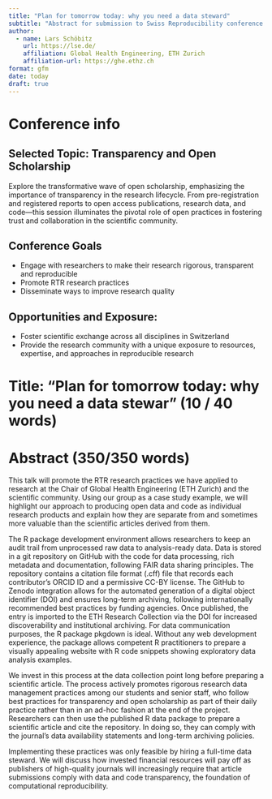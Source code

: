 ```yaml
---
title: "Plan for tomorrow today: why you need a data steward"
subtitle: "Abstract for submission to Swiss Reproducibility conference 2024"
author:
  - name: Lars Schöbitz
    url: https://lse.de/
    affiliation: Global Health Engineering, ETH Zurich
    affiliation-url: https://ghe.ethz.ch
format: gfm
date: today
draft: true
---
```


# Conference info

## Selected Topic: Transparency and Open Scholarship

Explore the transformative wave of open scholarship, emphasizing the importance of transparency in the research lifecycle. From pre-registration and registered reports to open access publications, research data, and code—this session illuminates the pivotal role of open practices in fostering trust and collaboration in the scientific community.

## Conference Goals

-   Engage with researchers to make their research rigorous, transparent and reproducible
-   Promote RTR research practices
-   Disseminate ways to improve research quality

## Opportunities and Exposure:

-   Foster scientific exchange across all disciplines in Switzerland
-   Provide the research community with a unique exposure to resources, expertise, and approaches in reproducible research

# Title: "Plan for tomorrow today: why you need a data stewar" (10 / 40 words)

# Abstract (350/350 words)

This talk will promote the RTR research practices we have applied to research at the Chair of Global Health Engineering (ETH Zurich) and the scientific community. Using our group as a case study example, we will highlight our approach to producing open data and code as individual research products and explain how they are separate from and sometimes more valuable than the scientific articles derived from them.

The R package development environment allows researchers to keep an audit trail from unprocessed raw data to analysis-ready data. Data is stored in a git repository on GitHub with the code for data processing, rich metadata and documentation, following FAIR data sharing principles. The repository contains a citation file format (.cff) file that records each contributor’s ORCID ID and a permissive CC-BY license. The GitHub to Zenodo integration allows for the automated generation of a digital object identifier (DOI) and ensures long-term archiving, following internationally recommended best practices by funding agencies. Once published, the entry is imported to the ETH Research Collection via the DOI for increased discoverability and institutional archiving. For data communication purposes, the R package pkgdown is ideal. Without any web development experience, the package allows competent R practitioners to prepare a visually appealing website with R code snippets showing exploratory data analysis examples.

We invest in this process at the data collection point long before preparing a scientific article. The process actively promotes rigorous research data management practices among our students and senior staff, who follow best practices for transparency and open scholarship as part of their daily practice rather than in an ad-hoc fashion at the end of the project. Researchers can then use the published R data package to prepare a scientific article and cite the repository. In doing so, they can comply with the journal’s data availability statements and long-term archiving policies.

Implementing these practices was only feasible by hiring a full-time data steward. We will discuss how invested financial resources will pay off as publishers of high-quality journals will increasingly require that article submissions comply with data and code transparency, the foundation of computational reproducibility.

